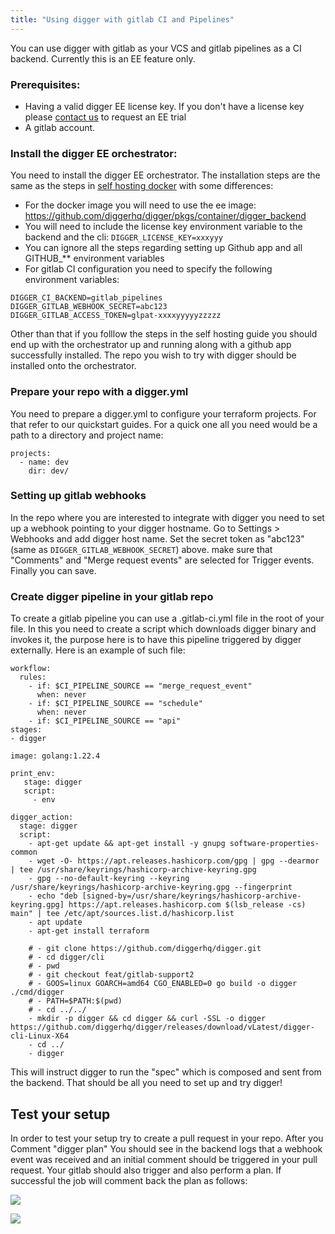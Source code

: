 ```yaml
---
title: "Using digger with gitlab CI and Pipelines"
---
```


You can use digger with gitlab as your VCS and gitlab pipelines as a CI backend. Currently this is an EE feature only.


### Prerequisites:

- Having a valid digger EE license key. If you don't have a license key please [contact us](https://calendly.com/diggerdev/diggerdemo) to request an EE trial
- A gitlab account.

### Install the digger EE orchestrator:

You need to install the digger EE orchestrator. The installation steps are the same as the steps in [self hosting docker](/self-host/deploy-docker)
with some differences:

- For the docker image you will need to use the ee image: https://github.com/diggerhq/digger/pkgs/container/digger_backend
- You will need to include the license key environment variable to the backend and the cli: `DIGGER_LICENSE_KEY=xxxyyy`
- You can ignore all the steps regarding setting up Github app and all GITHUB_** environment variables
- For gitlab CI configuration you need to specify the following environment variables:

```
DIGGER_CI_BACKEND=gitlab_pipelines
DIGGER_GITLAB_WEBHOOK_SECRET=abc123
DIGGER_GITLAB_ACCESS_TOKEN=glpat-xxxxyyyyyzzzzz
```

Other than that if you folllow the steps in the self hosting guide you should end up with the orchestrator up and running
along with a github app successfully installed. The repo you wish to try with digger should be installed onto the orchestrator.


### Prepare your repo with a digger.yml

You need to prepare a digger.yml to configure your terraform projects. For that refer to our quickstart
guides. For a quick one all you need would be a path to a directory and project name:

```
projects:
  - name: dev
    dir: dev/
```

### Setting up gitlab webhooks

In the repo where you are interested to integrate with digger you need to set up a webhook pointing to your digger hostname.
Go to Settings > Webhooks and add digger host name. Set the secret token as "abc123" (same as `DIGGER_GITLAB_WEBHOOK_SECRET`) above.
make sure that "Comments" and "Merge request events" are selected for Trigger events. Finally you can save.


### Create digger pipeline in your gitlab repo

To create a gitlab pipeline you can use a .gitlab-ci.yml file in the root of your file. In this you need to
create a script which downloads digger binary and invokes it, the purpose here is to have this pipeline triggered
by digger externally. Here is an example of such file:

```
workflow:
  rules:
    - if: $CI_PIPELINE_SOURCE == "merge_request_event"
      when: never
    - if: $CI_PIPELINE_SOURCE == "schedule"
      when: never
    - if: $CI_PIPELINE_SOURCE == "api"
stages:
- digger

image: golang:1.22.4

print_env:
   stage: digger
   script:
     - env

digger_action:
  stage: digger
  script:
    - apt-get update && apt-get install -y gnupg software-properties-common
    - wget -O- https://apt.releases.hashicorp.com/gpg | gpg --dearmor | tee /usr/share/keyrings/hashicorp-archive-keyring.gpg
    - gpg --no-default-keyring --keyring /usr/share/keyrings/hashicorp-archive-keyring.gpg --fingerprint
    - echo "deb [signed-by=/usr/share/keyrings/hashicorp-archive-keyring.gpg] https://apt.releases.hashicorp.com $(lsb_release -cs) main" | tee /etc/apt/sources.list.d/hashicorp.list
    - apt update
    - apt-get install terraform

    # - git clone https://github.com/diggerhq/digger.git
    # - cd digger/cli
    # - pwd
    # - git checkout feat/gitlab-support2
    # - GOOS=linux GOARCH=amd64 CGO_ENABLED=0 go build -o digger ./cmd/digger
    # - PATH=$PATH:$(pwd)
    # - cd ../../
    - mkdir -p digger && cd digger && curl -SSL -o digger https://github.com/diggerhq/digger/releases/download/vLatest/digger-cli-Linux-X64
    - cd ../
    - digger
```

This will instruct digger to run the "spec" which is composed and sent from the backend. That should be
all you need to set up and try digger!

## Test your setup

In order to test your setup try to create a pull request in your repo. After you Comment "digger plan" You should see in the backend logs
that a webhook event was received and an initial comment should be triggered in your pull request. Your
gitlab should also trigger and also perform a plan. If successful the job will comment back the plan as follows:

![](/images/gitlab/gitlab-plan.png)

![](/images/gitlab/gitlab-apply.png)

